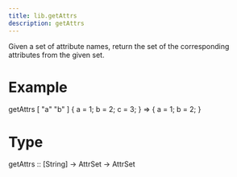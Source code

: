 ```yaml
---
title: lib.getAttrs
description: getAttrs
---
```



Given a set of attribute names, return the set of the corresponding
attributes from the given set.

# Example

getAttrs [ "a" "b" ] { a = 1; b = 2; c = 3; }
=> { a = 1; b = 2; }

# Type

getAttrs :: [String] -> AttrSet -> AttrSet
